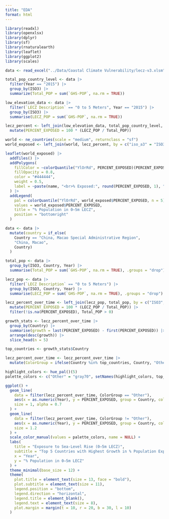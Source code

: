 ```yaml
---
title: "EDA"
format: html
---
```


```r
library(readxl)
library(openxlsx)
library(dplyr)
library(sf)
library(rnaturalearth)
library(leaflet)
library(ggplot2)
library(scales)
```

```r
data <- read_excel("../Data/Coastal Climate Vulnerability/lecz-v3.xlsm", sheet = "Raw-Combined-Data")
```

```r
total_pop_country_level <- data |>
  filter(Year == "2015") |>
  group_by(ISO3) |>
  summarize(Total_POP = sum(`GHS-POP`, na.rm = TRUE))
```

```r
low_elevation_data <- data |>
  filter(`LECZ Description` == "0 to 5 Meters", Year == "2015") |>
  group_by(ISO3) |>
  summarise(LECZ_POP = sum(`GHS-POP`, na.rm = TRUE))
```

```r
lecz_percent <- left_join(low_elevation_data, total_pop_country_level, by = "ISO3") |>
  mutate(PERCENT_EXPOSED = 100 * (LECZ_POP / Total_POP))
```

```r
world <- ne_countries(scale = "medium", returnclass = "sf")
world_exposed <- left_join(world, lecz_percent, by = c("iso_a3" = "ISO3"))

leaflet(world_exposed) |>
  addTiles() |>
  addPolygons(
    fillColor = ~colorQuantile("YlOrRd", PERCENT_EXPOSED)(PERCENT_EXPOSED),
    fillOpacity = 0.8,
    color = "#444444",
    weight = 0.5,
    label = ~paste(name, "<br>% Exposed:", round(PERCENT_EXPOSED, 1), "%")
  ) |>
  addLegend(
    pal = colorQuantile("YlOrRd", world_exposed$PERCENT_EXPOSED, n = 5),
    values = world_exposed$PERCENT_EXPOSED,
    title = "% Population in 0–5m LECZ",
    position = "bottomright"
  )
```

```r
data <- data |>
  mutate(country = if_else(
    Country == "China, Macao Special Administrative Region", 
    "China, Macao", 
    Country)
  )

total_pop <- data |>
  group_by(ISO3, Country, Year) |>
  summarise(Total_POP = sum(`GHS-POP`, na.rm = TRUE), .groups = "drop")

lecz_pop <- data |>
  filter(`LECZ Description` == "0 to 5 Meters") |>
  group_by(ISO3, Country, Year) |>
  summarise(LECZ_POP = sum(`GHS-POP`, na.rm = TRUE), .groups = "drop")

lecz_percent_over_time <- left_join(lecz_pop, total_pop, by = c("ISO3", "Country", "Year")) |>
  mutate(PERCENT_EXPOSED = 100 * (LECZ_POP / Total_POP)) |>
  filter(!is.na(PERCENT_EXPOSED), Total_POP > 0)

growth_stats <- lecz_percent_over_time |>
  group_by(Country) |>
  summarise(growth = last(PERCENT_EXPOSED) - first(PERCENT_EXPOSED)) |>
  arrange(desc(growth)) |>
  slice_head(n = 5)

top_countries <- growth_stats$Country

lecz_percent_over_time <- lecz_percent_over_time |>
  mutate(ColorGroup = ifelse(Country %in% top_countries, Country, "Other"))

highlight_colors <- hue_pal()(5)
palette_colors <- c("Other" = "gray70", setNames(highlight_colors, top_countries))

ggplot() +
  geom_line(
    data = filter(lecz_percent_over_time, ColorGroup == "Other"),
    aes(x = as.numeric(Year), y = PERCENT_EXPOSED, group = Country, color = ColorGroup),
    size = 1, alpha = 0.7
  ) +
  geom_line(
    data = filter(lecz_percent_over_time, ColorGroup != "Other"),
    aes(x = as.numeric(Year), y = PERCENT_EXPOSED, group = Country, color = ColorGroup),
    size = 1.2
  ) +
  scale_color_manual(values = palette_colors, name = NULL) +
  labs(
    title = "Exposure to Sea-Level Rise (0–5m LECZ)",
    subtitle = "Top 5 Countries with Highest Growth in % Population Exposed (1990–2015)",
    x = "Year",
    y = "% Population in 0–5m LECZ"
  ) +
  theme_minimal(base_size = 12) +
  theme(
    plot.title = element_text(size = 13, face = "bold"),
    plot.subtitle = element_text(size = 11),
    legend.position = "bottom",
    legend.direction = "horizontal",
    legend.title = element_blank(),
    legend.text = element_text(size = 8),
    plot.margin = margin(t = 10, r = 20, b = 30, l = 10)
  )
```
